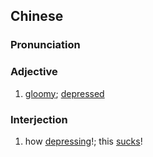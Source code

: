 {{also|郁闷}}
==Chinese==
{{zh-forms|s=郁闷}}

===Pronunciation===
{{zh-pron
|m=yùmèn,tl=y
|c=wat1 mun6
|mn=ut-būn
|cat=a,intj
}}

===Adjective===
{{zh-adj}}

# [[gloomy]]; [[depressed]]

===Interjection===
{{zh-interj}}

# {{lb|zh|slang}} how [[depressing]]!; this [[sucks]]!